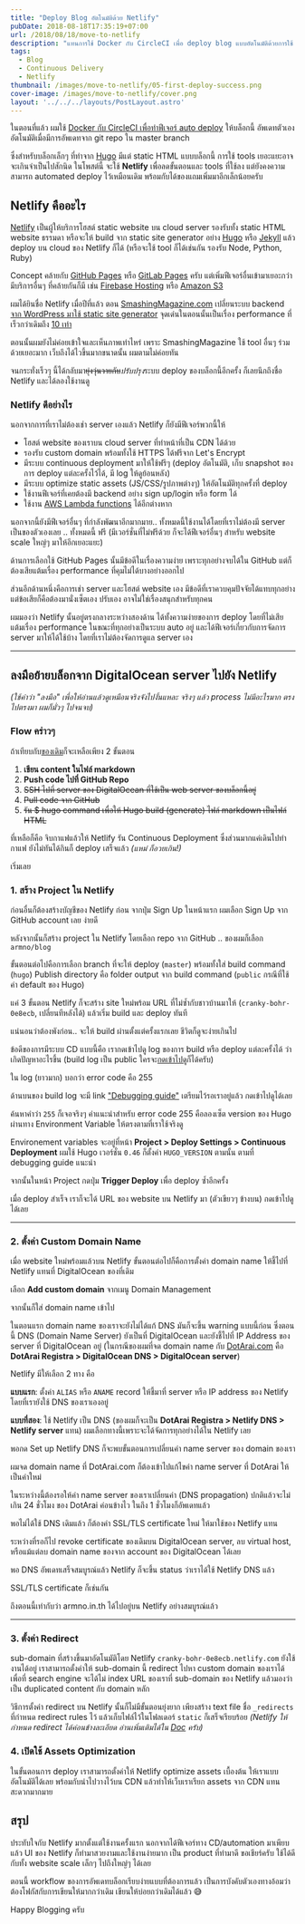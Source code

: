 ```yaml
---
title: "Deploy Blog อัตโนมัติด้วย Netlify"
pubDate: 2018-08-18T17:35:19+07:00
url: /2018/08/18/move-to-netlify
description: "แทนการใช้ Docker กับ CircleCI เพื่อ deploy blog แบบอัตโนมัติด้วยการใช้ continuous delivery ของ Netlify"
tags:
  - Blog
  - Continuous Delivery
  - Netlify
thumbnail: /images/move-to-netlify/05-first-deploy-success.png
cover-image: /images/move-to-netlify/cover.png
layout: '../../../layouts/PostLayout.astro'
---
```


ในตอนที่แล้ว ผมใช้ [Docker กับ ​CircleCI เพื่อทำฟีเจอร์ auto deploy](https://armno.in.th/2018/08/16/blog-automated-deployment/) ให้บล็อกนี้
อัพเดทตัวเองอัตโนมัติเมื่อมีการอัพเดทจาก git repo ใน master branch

ซึ่งสำหรับบล็อกเล็กๆ ที่ทำจาก [Hugo](https://gohugo.io) มีแต่ static HTML แบบบล็อกนี้ การใช้ tools เยอะแยะอาจจะเกินจำเป็นไปสักนิด
ในโพสต์นี้ จะใช้ **Netlify** เพื่อลดขั้นตอนและ tools ที่ใช้ลง แต่ยังคงความสามารถ
automated deploy ไว้เหมือนเดิม พร้อมกับได้ของแถมเพิ่มมาอีกเล็กน้อยครับ

## Netlify คืออะไร

<Picture src="/images/move-to-netlify/netlify-homepage.png" alt="netlify.com screenshot"/>

[Netlify](https://www.netlify.com/) เป็นผู้ให้บริการโฮสต์ static website บน cloud server
รองรับทั้ง static HTML website ธรรมดา หรือจะให้ build จาก static site generator
อย่าง [Hugo](https://gohugo.io) หรือ [Jekyll](https://jekyllrb.com/) แล้ว deploy บน cloud ของ Netlify ก็ได้ (หรือจะใช้ tool ก็ได้เช่นกัน รองรับ Node, Python, Ruby)

Concept คล้ายกับ [GitHub Pages](https://pages.github.com/)
หรือ [GitLab Pages](https://about.gitlab.com/features/pages/) ครับ
แต่เพิ่มฟีเจอร์อื่นเข้ามาเยอะกว่า มีบริการอื่นๆ ที่คล้ายกันก็มี เช่น [Firebase Hosting](https://firebase.google.com/docs/hosting/)
หรือ [Amazon S3](https://aws.amazon.com/s3/)

ผมได้ยินชื่อ Netlify เมื่อปีที่แล้ว ตอน [SmashingMagazine.com](https://www.smashingmagazine.com/) เปลี่ยนระบบ backend
[จาก WordPress มาใช้ static site generator](https://www.smashingmagazine.com/2017/03/a-little-surprise-is-waiting-for-you-here/) จุดเด่นในตอนนั้นเป็นเรื่อง performance
ที่เร็วกว่าเดิมถึง [10 เท่า](https://www.netlify.com/blog/2017/03/16/smashing-magazine-just-got-10x-faster/)

ตอนนั้นผมยังไม่ค่อยเข้าใจและเห็นภาพเท่าไหร่ เพราะ SmashingMagazine ใช้ tool อื่นๆ ร่วมด้วยเยอะมาก
เว็บถึงได้ไวขึ้นมากขนาดนั้น ผมตามไม่ค่อยทัน

จนกระทั่งเร็วๆ นี้ได้กลับมา~~ยุ่งวุ่นวายกับ~~<em>ปรับปรุง</em>ระบบ deploy ของบล็อกนี้อีกครั้ง
ก็เลยนึกถึงชื่อ Netlify และได้ลองใช้งานดู

### Netlify ดีอย่างไร

นอกจากการที่เราไม่ต้องเช่า server เองแล้ว Netlify ก็ยังมีฟีเจอร์พวกนี้ให้

- โฮสต์ website ของเราบน cloud server ที่ทำหน้าที่เป็น CDN ได้ด้วย
- รองรับ custom domain พร้อมทั้งใช้ HTTPS ได้ฟรีจาก Let's Encrypt
- มีระบบ continuous deployment มาให้ใช้ฟรีๆ (deploy อัตโนมัติ, เก็บ snapshot ของการ deploy แต่ละครั้งไว้ได้, มี log ให้ดูย้อนหลัง)
- มีระบบ optimize static assets (JS/CSS/รูปภาพต่างๆ) ให้อัตโนมัติทุกครั้งที่ deploy
- ใช้งานฟีเจอร์ที่เคยต้องมี backend อย่าง sign up/login หรือ form ได้
- ใช้งาน [AWS Lambda functions](https://www.netlify.com/docs/functions/) ได้อีกต่างหาก

นอกจากนี้ยังมีฟีเจอร์อื่นๆ ที่กำลังพัฒนาอีกมากมาย.. ทั้งหมดนี้ใช้งานได้โดยที่เราไม่ต้องมี server เป็นของตัวเองเลย .. ทั้งหมดนี้ ฟรี (มีเวอร์ชั่นที่ไม่ฟรีด้วย ก็จะได้ฟีเจอร์อื่นๆ สำหรับ website scale
ใหญ่ๆ มาให้อีกเยอะแยะ)

ด้านการเลือกใช้ GitHub Pages นั้นมีข้อดีในเรื่องความง่าย เพราะทุกอย่างจบได้ใน GitHub
แต่ก็ต้องเสียแต้มเรื่อง performance ที่คุมไม่ได้บางอย่างออกไป

ส่วนอีกด้านหนึ่งคือการเช่า server และโฮสต์ website เอง มีข้อดีที่เราควบคุมปัจจัยได้แทบทุกอย่าง แต่ข้อเสียก็คือต้องมานั่งเซ็ตเอง ปรับเอง อาจไม่ใช่เรื่องสนุกสำหรับทุกคน

ผมมองว่า Netlify นั้นอยู่ตรงกลางระหว่างสองด้าน ได้ทั้งความง่ายของการ deploy
โดยที่ไม่เสียแต้มเรื่อง performance ในขณะที่ทุกอย่างเป็นระบบ auto อยู่
และได้ฟีเจอร์เกี่ยวกับการจัดการ server มาให้ได้ใช้บ้าง โดยที่เราไม่ต้องจัดการดูแล server เอง

---

## ลงมือย้ายบล็อกจาก DigitalOcean server ไปยัง Netlify

_(ใช้คำว่า "ลงมือ" เพื่อให้อ่านแล้วดูเหมือนจริงจังไปงั้นแหละ จริงๆ แล้ว process ไม่มีอะไรมาก ตรงไปตรงมา
ผมก็มั่วๆ ไปจนจบ)_

### Flow คร่าวๆ

ถ้าเทียบกับ[ของเดิม](https://armno.in.th/2018/08/16/blog-automated-deployment/#flow-%E0%B8%84%E0%B8%A3-%E0%B8%B2%E0%B8%A7%E0%B9%86)ก็จะเหลือเพียง 2 ขั้นตอน

1. **เขียน content ในไฟล์ markdown**
2. **Push code ไปที่ GitHub Repo**
3. ~~SSH ไปที่ server ของ DigitalOcean ที่ใช้เป็น web server ของบล็อกนี้อยู่~~
4. ~~Pull code จาก GitHub~~
5. ~~รัน $ hugo command เพื่อให้ Hugo build (generate) ไฟล์ markdown เป็นไฟล์ HTML~~

ที่เหลือก็คือ จิบกาแฟแล้วให้ Netlify รัน Continuous Deployment ซึ่งส่วนมากแค่เดินไปทำกาแฟ ยังไม่ทันได้กินก็ deploy เสร็จแล้ว *(แหม่ ก็อวยเกิน!)*

เริ่มเลย

### 1. สร้าง Project ใน Netlify

ก่อนอื่นก็ต้องสร้างบัญชีของ Netlify ก่อน จากปุ่ม Sign Up ในหน้าแรก ผมเลือก Sign Up จาก GitHub account เลย ง่ายดี

<Picture src="/images/move-to-netlify/00-create-account.png" alt="สมัครบริการ Netlify"/>

หลังจากนั้นก็สร้าง project ใน Netlify โดยเลือก repo จาก GitHub .. ของผมก็เลือก `armno/blog`

<Picture src="/images/move-to-netlify/00-create-new-site-in-netlify.png" alt="สร้างโปรเจ็ค Netlify"/>

ขั้นตอนต่อไปคือการเลือก branch ที่จะให้ deploy (`master`) พร้อมทั้งใส่ build command (`hugo`)
Publish directory คือ folder output จาก build command (`public` กรณีที่ใช้ค่า default ของ Hugo)

<Picture src="/images/move-to-netlify/01-just-hugo-as-build-script.png" alt="ระบุ build command และ publish directory"/>

แค่ 3 ขั้นตอน Netlify ก็จะสร้าง site ใหม่พร้อม URL ที่ไม่ซ้ำกับชาวบ้านมาให้ (`cranky-bohr-0e8ecb`, เปลี่ยนทีหลังได้) แล้วเริ่ม build และ deploy ทันที

แน่นอนว่าต้องพังก่อน.. จะให้ build ผ่านตั้งแต่ครั้งแรกเลย ชีวิตก็ดูจะง่ายเกินไป

<Picture src="/images/move-to-netlify/02-first-deploy-attempt-fails-of-course.png" alt="build แรกก็พังเลย"/>

ข้อดีของการมีระบบ CD แบบนี้คือ เรากดเข้าไปดู log ของการ build หรือ deploy แต่ละครั้งได้ ว่าเกิดปัญหาอะไรขึ้น
(build log เป็น public ใครจะ[กดเข้าไปดู](https://app.netlify.com/sites/armno/deploys/5b769bc9c96592071cef82df)ก็ได้ครับ)

ใน log (ยาวมาก) บอกว่า error code คือ 255

<Picture src="/images/move-to-netlify/02-failed-logs.png" alt="logs ของ build แรกที่พัง"/>

ด้านบนของ build log จะมี link ["Debugging guide"](https://www.netlify.com/docs/build-gotchas/?_ga=2.119989133.400480420.1534516918-2113870570.1534516918) เตรียมไว้รอเราอยู่แล้ว กดเข้าไปดูได้เลย

<Picture src="/images/move-to-netlify/02-debugging-guide.png" alt="สำหรับ build ที่ fail มี debugging guide เตรียมไว้ให้"/>

ค้นหาคำว่า `255` ก็เจอจริงๆ คำแนะนำสำหรับ error code 255 คือลองเซ็ต version ของ Hugo ผ่านทาง Environment Variable ให้ตรงตามที่เราใช้จริงดู

<Picture src="/images/move-to-netlify/03-fix-failed-build-hugo-instruction.png" alt="คำแนะนำสำหรับ error code 255 คือลองเซ็ต version ของ Hugo ให้ตรงตามที่เราใช้ดู"/>

Environement variables จะอยู่ที่หน้า **Project > Deploy Settings > Continuous Deployment**
ผมใช้ Hugo เวอร์ชั่น `0.46` ก็ตั้งค่า `HUGO_VERSION` ตามนั้น ตามที่ debugging guide แนะนำ

<Picture src="/images/move-to-netlify/04-fix-failed-build-by-putting-hugo-version-env-variable.png" alt="ตั้งค่าเวอร์ชั่นของ Hugo ผ่าน environment variable"/>

จากนั้นในหน้า Project กดปุ่ม **Trigger Deploy** เพื่อ deploy ซ้ำอีกครั้ง

<Picture src="/images/move-to-netlify/05-first-deploy-success.png" alt="build ผ่านแล้ว"/>

เมื่อ deploy สำเร็จ เราก็จะได้ URL ของ website บน Netlify มา (ตัวเขียวๆ ข้างบน) กดเข้าไปดูได้เลย

<Picture src="/images/move-to-netlify/06-new-site-deployed-with-netlify-generated-url.png" alt="website บน Netlify"/>

---

### 2. ตั้งค่า Custom Domain Name

เมื่อ website ใหม่พร้อมแล้วบน Netlify ขั้นตอนต่อไปก็คือการตั้งค่า domain name
ให้ชี้ไปที่ Netlify แทนที่ DigitalOcean ของที่เดิม

เลือก **Add custom domain** จากเมนู Domain Management

<Picture src="/images/move-to-netlify/07-add-custom-domain.png" alt="add custom domain บน Netlify"/>

จากนั้นก็ใส่ domain name เข้าไป

<Picture src="/images/move-to-netlify/08-added-custom-domain.png" alt="add custom domain บน Netlify"/>

ในตอนแรก domain name ของเราจะยังไม่ได้แก้ DNS มันก็จะขึ้น warning แบบนี้ก่อน
ซึ่งตอนนี้ DNS (Domain Name Server) ยังเป็นที่ DigitalOcean และยังชี้ไปที่ IP Address ของ server ที่ DigitalOcean อยู่
(ในกรณีของผมที่จด domain name กับ [DotArai.com](https://dotarai.com) คือ **DotArai Registra > DigitalOcean DNS > DigitalOcean server**)

<Picture src="/images/move-to-netlify/09-waiting-for-dns-propagation.png" alt="DNS settings ที่ยังไม่ถูกต้่อง"/>

Netlify มีให้เลือก 2 ทาง คือ

**แบบแรก**: ตั้งค่า `ALIAS` หรือ `ANAME` record ให้ชี้มาที่ server หรือ IP address ของ Netlify
โดยที่เรายังใช้ DNS ของเราเองอยู่

<Picture src="/images/move-to-netlify/10-dns-config-instructions.png" alt="DNS settings ที่ Netlify แนะนำ"/>

**แบบที่สอง**: ใช้ Netlify เป็น DNS (ของผมก็จะเป็น **DotArai Registra > Netlify DNS > Netlify server** แทน)
ผมเลือกทางนี้เพราะจะได้จัดการทุกอย่างได้ใน Netlify เลย

<Picture src="/images/move-to-netlify/11-use-netlify-as-dns.png" alt="เลือกใช้ Netlify DNS"/>

พอกด Set up Netlify DNS ก็จะพบขั้นตอนการเปลี่ยนค่า name server ของ domain ของเรา

<Picture src="/images/move-to-netlify/12-dns-instructions-to-put-in-dotarai.png" alt="Netlify DNS"/>

ผมจด domain name ที่ DotArai.com ก็ต้องเข้าไปแก้ไขค่า name server ที่ DotArai ให้เป็นค่าใหม่

<Picture src="/images/move-to-netlify/14-updated-dns-dotarai.png" alt="เปลี่ยน name servers ให้ชี้ไปที่ Netlify DNS"/>

ในระหว่างนี้ต้องรอให้ค่า name server ของเราเปลี่ยนค่า (DNS propagation) ปกติแล้วจะไม่เกิน 24 ชั่วโมง
ของ DotArai ค่อนข้างไว ในถึง 1 ชั่วโมงก็อัพเดทแล้ว

พอไม่ได้ใช้ DNS เดิมแล้ว ก็ต้องค่า SSL/TLS certificate ใหม่ ให้มาใช้ของ Netlify แทน

<Picture src="/images/move-to-netlify/15-ssl-waiting-for-dns-propagation.png" alt="ระหว่างรอ dns"/>

ระหว่างที่รอก็ไป revoke certificate ของเดิมบน DigitalOcean server, ลบ virtual host,
หรือแม้แต่ลบ domain name ของจาก account ของ DigitalOcean ได้เลย

พอ DNS อัพเดทเสร็จสมบูรณ์แล้ว Netlify ก็จะขึ้น status ว่าเราได้ใช้ Netlify DNS แล้ว

<Picture src="/images/move-to-netlify/18-dns-successfully-setup-on-netlify.png" alt="dns อัพเดทเสร็จแล้ว"/>

SSL/TLS certificate ก็เช่นกัน

<Picture src="/images/move-to-netlify/17-dns-verification-after-update-dns.png" alt="dns อัพเดทเสร็จแล้ว"/>

ถึงตอนนี้เท่ากับว่า armno.in.th ได้ไปอยู่บน Netlify อย่างสมบูรณ์แล้ว

---

### 3. ตั้งค่า Redirect

sub-domain ที่สร้างขึ้นมาอัตโนมัติโดย Netlify `cranky-bohr-0e8ecb.netlify.com` ยังใช้งานได้อยู่
เราสามารถตั้งค่าให้ sub-domain นี้ redirect ไปหา custom domain ของเราได้
เพื่อที่ search engine จะได้ไม่ index URL ของเราที่ sub-domain ของ Netlify แล้วมองว่าเป็น duplicated content
กับ domain หลัก

วิธีการตั้งค่า redirect บน Netlify นั้นก็ไม่มีขั้นตอนยุ่งยาก เพียงสร้าง text file ชื่อ `_redirects`
ที่กำหนด redirect rules ไว้ แล้วเก็บไฟล์ไว้ในโฟลเดอร์ `static` ก็เสร็จเรียบร้อย
_(Netlify ให้กำหนด redirect ได้ค่อนข้างละเอียด อ่านเพิ่มเติมได้ใน [Doc](https://www.netlify.com/docs/redirects/) ครับ)_

<Picture src="/images/move-to-netlify/19-redirect-rules.png" alt="ตั้งค่า redirect rules ใน Netlify"/>

### 4. เปิดใช้ Assets Optimization

ในขั้นตอนการ deploy เราสามารถตั้งค่าให้ Netlify optimize assets เบื้องต้น ให้เราแบบอัตโนมัติได้เลย
พร้อมกับนำไปวางไว้บน CDN แล้วทำให้เว็บเราเรียก assets จาก CDN แทน สะดวกมากมาย

<Picture src="/images/move-to-netlify/20-automated-assets-optimization.png" alt="เปิดใช้งาน assets optimization"/>

## สรุป

<Picture src="/images/move-to-netlify/quick-perf-audit.png" alt="ผล audits"/>

ประทับใจกับ Netlify มากตั้งแต่ใช้งานครั้งแรก นอกจากได้ฟีเจอร์ทาง CD/automation มาเพียบแล้ว
UI ของ Netlify ก็ทำมาสวยงามและใช้งานง่ายมาก เป็น product ที่ทำมาดี ขอเชียร์ครับ
ใช้ได้ดีกับทั้ง website scale เล็กๆ ไปถึงใหญ่ๆ ได้เลย

ตอนนี้ workflow ของการอัพเดทบล็อกเรียบง่ายแบบที่ต้องการแล้ว
เป็นการบังคับตัวเองทางอ้อมว่าต้องโฟกัสกับการเขียนให้มากกว่าเดิม เขียนให้บ่อยกว่าเดิมได้แล้ว 😅

Happy Blogging ครับ
